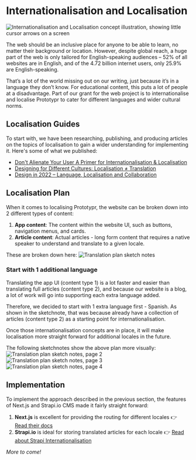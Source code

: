 # Internationalisation and Localisation

![Internationalisation and Localisation concept illustration, showing little cursor arrows on a screen](https://prototypr-media.sfo2.digitaloceanspaces.com/wp-content/uploads/2022/04/header.jpeg?format=webp&w=1400)

The web should be an inclusive place for anyone to be able to learn, no matter their background or location. However, despite global reach, a huge part of the web is only tailored for English-speaking audiences – 52% of all websites are in English, and of the 4.72 billion internet users, only 25.9% are English-speaking.

That’s a lot of the world missing out on our writing, just because it’s in a language they don’t know. For educational content, this puts a lot of people at a disadvantage. Part of our grant for the web project is to internationalise and localise Prototypr to cater for different languages and wider cultural norms. 

## Localisation Guides
To start with, we have been researching, publishing, and producing articles on the topics of localisation to gain a wider understanding for implementing it. Here's some of what we published:

* [Don't Alienate Your User A Primer for Internationalisation & Localisation](https://prototypr.io/post/dont-alienate-your-user-a-primer-for-internationalisation-localisation/)
* [Designing for Different Cultures: Localisation ≠ Translation](https://prototypr.io/post/designing-for-different-cultures-localisation/)
* [Design in 2022 – Language, Localisation and Collaboration](https://prototypr.io/post/design-in-2022-language-localisation-and-collaboration)

## Localisation Plan
When it comes to localising Prototypr, the website can be broken down into 2 different types of content:

1. **App content**: The content within the website UI, such as buttons, navigation menus, and cards.
2. **Article content**: Actual articles - long form content that requires a native speaker to understand and translate to a given locale. 

These are broken down here:
![Translation plan sketch notes](https://letter-so.s3.amazonaws.com/blogs/translation-plan.png)

### Start with 1 additional language
Translating the app UI (content type 1) is a lot faster and easier than translating full articles (content type 2), and because our website is a blog, a lot of work will go into supporting each extra language added.

Therefore, we decided to start with 1 extra language first - Spanish. As shown in the sketchnote, that was because already have a collection of articles (content type 2) as a starting point for internationalisation.

Once those internationalisation concepts are in place, it will make localisation more straight forward for additional locales in the future.

The following sketchnotes show the above plan more visually:
![Translation plan sketch notes, page 2](https://letter-so.s3.amazonaws.com/blogs/translation-plan-2.png)
![Translation plan sketch notes, page 3](https://letter-so.s3.amazonaws.com/blogs/translation-plan-3.png)
![Translation plan sketch notes, page 4](https://letter-so.s3.amazonaws.com/blogs/translation-plan-4.png)

## Implementation

To implement the approach described in the previous section, the features of Next.js and Strapi.io CMS made it fairly straight forward:

1. **Next.js** is excellent for providing the routing for different locales 👉 [Read their docs](https://nextjs.org/docs/advanced-features/i18n-routing)
2. **Strapi.io** is ideal for storing translated articles for each locale 👉 [Read about Strapi Internationalisation](https://strapi.io/features/internationalization)

*More to come!*